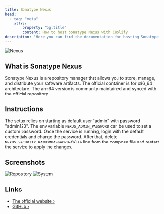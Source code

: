 ```yaml
---
title: Sonatype Nexus
head:
  - tag: "meta"
    attrs:
        property: "og:title"
        content: How to host Sonatype Nexus with Coolify
description: "Here you can find the documentation for hosting Sonatype Nexus with Coolify."
---
```



<Badge text="One-click setup." variant="note" size="large" />

![Nexus](../../../assets/images/services/nexus.png)

## What is Sonatype Nexus

Sonatype Nexus is a repository manager that allows you to store, manage, and distribute your software artifacts.
The official container is for x86_64 architecture. The arm64 version is community maintained and synced with the official repository.

## Instructions

The setup relies on starting as default user "admin" with password "admin123".
The env variable `NEXUS_ADMIN_PASSWORD` can be used to set a custom password.
Once the service is running, login with the default credentials and change the password.
After that, delete `NEXUS_SECURITY_RANDOMPASSWORD=false` line from the compose file and restart the service to apply the changes.

## Screenshots

![Repository](../../../assets/images/services/nexus1.png)
![System](../../../assets/images/services/nexus2.png)

## Links

- [The official website ›](https://help.sonatype.com/en/sonatype-nexus-repository.html?utm_source=coolify.io)
- [GitHub ›](https://github.com/sonatype/docker-nexus3?utm_source=coolify.io)
